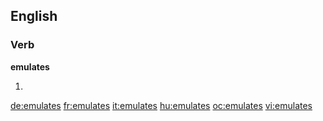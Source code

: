 ==English==

===Verb===
'''emulates'''

# {{third-person singular of|emulate}}

[[de:emulates]]
[[fr:emulates]]
[[it:emulates]]
[[hu:emulates]]
[[oc:emulates]]
[[vi:emulates]]